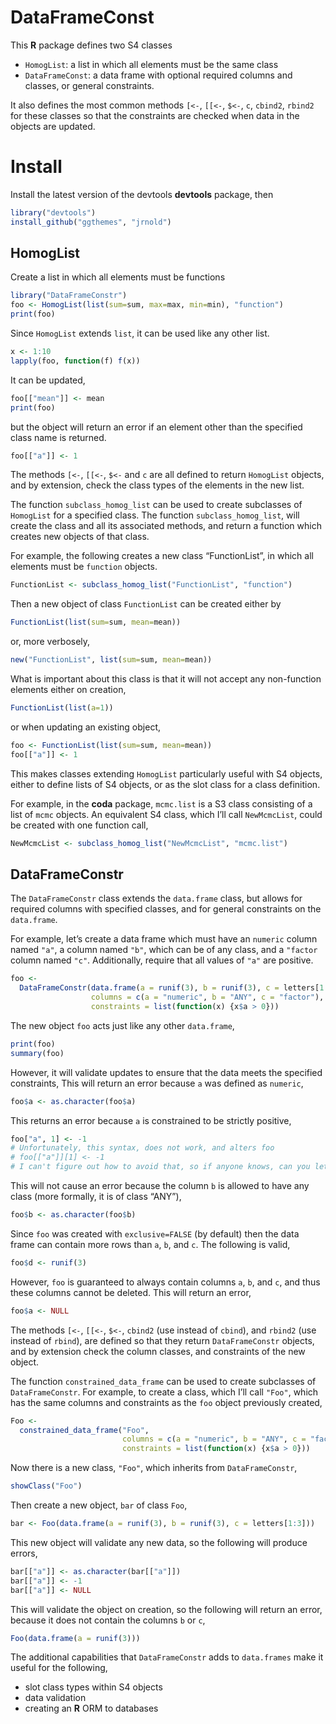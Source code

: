 # DataFrameConst

This **R** package defines two S4 classes 

- `HomogList`: a list in which all elements must be the same class
- `DataFrameConst`: a data frame with optional required columns and 
  classes, or general constraints.

It also defines the most common methods
`[<-`, `[[<-`, `$<-`, `c`, `cbind2`, `rbind2` for these classes so that the constraints
are checked when data in the objects are updated.

# Install

Install the latest version of the devtools **devtools** package, then

```r
library("devtools")
install_github("ggthemes", "jrnold")
```

## HomogList

Create a list in which all elements must be functions

```r
library("DataFrameConstr")
foo <- HomogList(list(sum=sum, max=max, min=min), "function")
print(foo)
```

Since `HomogList` extends `list`, it can be used like any other list.
```r
x <- 1:10
lapply(foo, function(f) f(x))
```

It can be updated,
```r
foo[["mean"]] <- mean
print(foo)
```
but the object will return an error if an element other than the specified
class name is returned.
```r
foo[["a"]] <- 1
```
The methods
`[<-`, `[[<-`, `$<-` and `c` are all defined to return `HomogList` objects, 
and by extension, check the class types of the elements in the new list.

The function `subclass_homog_list` can be used to create subclasses of
`HomogList` for a specified class. The function `subclass_homog_list`, 
will create the class and all its associated methods, and return a
function which creates new objects of that class.

For example, the following creates a new class "FunctionList", in
which all elements must be `function` objects.
```r
FunctionList <- subclass_homog_list("FunctionList", "function")
```

Then a new object of class `FunctionList` can be created either by
```r
FunctionList(list(sum=sum, mean=mean))
```
or, more verbosely,
```r
new("FunctionList", list(sum=sum, mean=mean))
```

What is important about this class is that it will not accept any
non-function elements either on creation,
```r
FunctionList(list(a=1))
```
or when updating an existing object,
```r
foo <- FunctionList(list(sum=sum, mean=mean))
foo[["a"]] <- 1
```

This makes classes extending `HomogList` particularly useful with S4
objects, either to define lists of S4 objects, or as the slot class
for a class definition.

For example, in the **coda** package, `mcmc.list` is a S3 class
consisting of a list of `mcmc` objects. An equivalent S4 class, which
I'll call `NewMcmcList`, could be created with one function call, 
```r
NewMcmcList <- subclass_homog_list("NewMcmcList", "mcmc.list") 
```

## DataFrameConstr

The `DataFrameConstr` class extends the `data.frame` class, but allows
for required columns with specified classes, and for general
constraints on the `data.frame`. 

For example, let's create a data frame which must have an `numeric` column named
`"a"`, a column named `"b"`, which can be of any class, and a
`"factor` column named `"c"`. Additionally, require that all
values of `"a"` are positive.

```r
foo <- 
  DataFrameConstr(data.frame(a = runif(3), b = runif(3), c = letters[1:3]),
                  columns = c(a = "numeric", b = "ANY", c = "factor"),
                  constraints = list(function(x) {x$a > 0}))
```

The new object `foo` acts just like any other `data.frame`,
```r
print(foo)
summary(foo)
```

However, it will validate updates to ensure that the data meets the specified constraints,
This will return an error because `a` was defined as `numeric`,
```r
foo$a <- as.character(foo$a)
```
This returns an error because `a` is constrained to be strictly positive,
```r
foo["a", 1] <- -1
# Unfortunately, this syntax, does not work, and alters foo
# foo[["a"]][1] <- -1
# I can't figure out how to avoid that, so if anyone knows, can you let me know? 
```

This will not cause an error because the column `b` is allowed to have any class (more formally, 
it is of class "ANY"),
```r
foo$b <- as.character(foo$b)
```

Since `foo` was created with `exclusive=FALSE` (by default) then the data frame can contain more rows 
than `a`, `b`, and `c`. The following is valid,
```r
foo$d <- runif(3)
```
However, `foo` is guaranteed to always contain columns `a`, `b`, and `c`, and thus these columns cannot 
be deleted. This will return an error,
```r
foo$a <- NULL
```

The methods
`[<-`, `[[<-`, `$<-`, `cbind2` (use instead of `cbind`), and `rbind2` (use instead of `rbind`), are defined so that they return `DataFrameConstr` objects, and by extension check the column classes, and constraints of the new object.

The function `constrained_data_frame` can be used to create subclasses
of `DataFrameConstr`. For example, to create a class, which I'll call `"Foo"`, which 
has the same columns and constraints as the `foo` object previously created,
```r
Foo <- 
  constrained_data_frame("Foo", 
                         columns = c(a = "numeric", b = "ANY", c = "factor"),
                         constraints = list(function(x) {x$a > 0}))
```
Now there is a new class, `"Foo"`, which inherits from `DataFrameConstr`,
```r
showClass("Foo")
```

Then create a new object, `bar` of class `Foo`,
```r
bar <- Foo(data.frame(a = runif(3), b = runif(3), c = letters[1:3]))
```
This new object will validate any new data, so the following will produce errors,
```r
bar[["a"]] <- as.character(bar[["a"]])
bar[["a"]] <- -1
bar[["a"]] <- NULL
```

This will validate the object on creation, so the following will return an error, 
because it does not contain the columns `b` or `c`,
```r
Foo(data.frame(a = runif(3)))
```

The additional capabilities that `DataFrameConstr` adds to
`data.frames` make it useful for the following,

- slot class types within S4 objects
- data validation
- creating an **R** ORM to databases





<!--  LocalWords:  runif DataFrameConst HomogList cbind rbind lapply
 -->
<!--  LocalWords:  DataFrameConstr HomogClass homog FunctionList mcmc
 -->
<!--  LocalWords:  NewMcmcList showClass ORM
 -->
